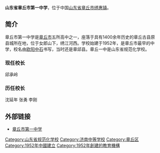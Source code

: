 {{Unreferenced|time=2022-05-07T01:32:49+00:00}}
'''山东省章丘市第一中学'''，位于中国[[山东省|山东省]][[章丘市|章丘市]][[绣惠镇|绣惠镇]]。

==简介==
章丘市第一中学是[[章丘市|章丘市]]五所高中之一，座落于具有1400余年历史的章丘古县原县城所在地，位于女郎山下，绣江河西。学校始建于1952年，是章丘市最早的中学，校名由[[欧阳中石|欧阳中石]]书写，当时还是章邱县。章丘一中是山东省规范化学校。
===现任校长===
邱承岭
===历任校长===

沈延年
张勇
李刚

== 外部链接 ==
{{Commonscat|Jinan}}
*[http://www.zqyz.cn/ 章丘市第一中学]

[[Category:山东省规范化学校|Category:山东省规范化学校]]
[[Category:济南中等学校|Category:济南中等学校]]
[[Category:章丘区|Category:章丘区]]
[[Category:1952年中國建立|Category:1952年中國建立]]
[[Category:1952年創建的教育機構|Category:1952年創建的教育機構]]